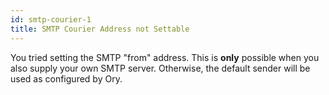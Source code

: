 ```yaml
---
id: smtp-courier-1
title: SMTP Courier Address not Settable
---
```


You tried setting the SMTP "from" address. This is **only** possible
when you also supply your own SMTP server. Otherwise, the default sender
will be used as configured by Ory.
